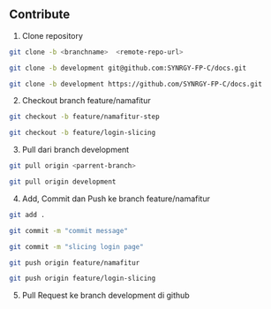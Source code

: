 ## Contribute

1. Clone repository

```bash filename="Pattern"
git clone -b <branchname>  <remote-repo-url>
```

```bash filename="Example Using SSH"
git clone -b development git@github.com:SYNRGY-FP-C/docs.git
```

```bash filename="Example Using HTTPS"
git clone -b development https://github.com/SYNRGY-FP-C/docs.git
```

2. Checkout branch feature/namafitur

```bash filename="Pattern"
git checkout -b feature/namafitur-step
```

```bash filename="Example"
git checkout -b feature/login-slicing
```

3. Pull dari branch development

```bash filename="Pattern"
git pull origin <parrent-branch>
```

```bash filename="Example"
git pull origin development
```

4. Add, Commit dan Push ke branch feature/namafitur

```bash filename="Pattern"
git add .
```

```bash filename="Pattern"
git commit -m "commit message"
```

```bash filename="Example"
git commit -m "slicing login page"
```

```bash filename="Pattern"
git push origin feature/namafitur
```

```bash filename="Example"
git push origin feature/login-slicing
```

5. Pull Request ke branch development di github
